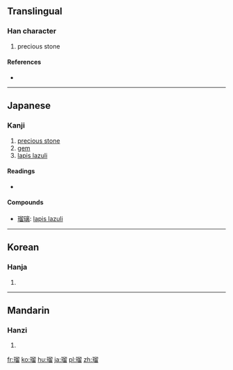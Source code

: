 ==Translingual==

===Han character===
{{Han char|rn=96|rad=玉|as=10|sn=14|four=|canj=MGHHW}}

# precious stone

====References====
* {{Han ref|kx=0738.190|dkj=21143|dj=1149.040|hdz=21132.040|uh=7460|ud=29792}}

----

==Japanese==

===Kanji===
{{ja-kanji|grade=|rs=玉10}}

# [[precious stone]]
# [[gem]]
# [[lapis lazuli]] 

====Readings====
* {{ja-readings|on=[[りゅう]] (ryū), [[る]] (ru)|kun=|nanori=}}

====Compounds====
* [[瑠璃]]: [[lapis lazuli]]

----

==Korean==

===Hanja===
{{ko-hanja|hangeul=[[류]]>[[유]]|eumhun=|rv=ryu>yu|mr=ryu>yu|y=lyu>yu}}

# {{defn|lang=ko|sort=玉10}}

----

==Mandarin==

===Hanzi===
{{cmn-hanzi|pin=[[liú]] ([[liu2]])|wg=liu<sup>2</sup>}}

# {{defn|lang=cmn|sort=玉10}}

[[fr:瑠]]
[[ko:瑠]]
[[hu:瑠]]
[[ja:瑠]]
[[pl:瑠]]
[[zh:瑠]]
